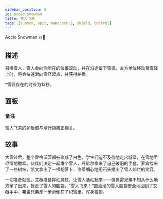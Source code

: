 ```yaml
---
sidebar_position: 0
id: accio_snowman
title: 雪人飞来
tags: [summon, epic, manacost-2, shield, control]
---
```


Accio Snowman ⛄🚆

<!--truncate-->



<CardBasics cardKey={id}/>


## 描述

召唤雪人，雪人会向你所在的位置滚动，并在沿途留下雪径。友方单位移动至雪径上时，将会快速滑向雪径起点，并获得护盾。

*雪径存在的时长为13秒。

## 面板


<LevelComponent/>


<CardDynamicTable cardKey={id}/>


<CardComplexTable cardKey={id}/>


### 备注

雪人飞来的护盾值与滑行距离正相关。


## 故事

大雪过后，整个霍格沃茨都被染成了白色。学生们迫不及待地走出城堡，在雪地里尽情地撒欢。伙伴们决定一起堆个雪人，丹尼尔拿来了自己破旧的手套，萝宾捡来了一些树枝，凯文拿出了一根胡萝卜，洛蒂细心地用石头摆出了雪人灿烂的笑容。

一切准备就位，艾薇准备挥动魔杖，让雪人活动起来——但弗雷兄弟不知从什么地方窜了出来，抢走了雪人的脑袋。“雪人飞来！”圆滚滚的雪人脑袋安全地回到了艾薇手中，弗雷兄弟却一步滑倒在了积雪里，浑身狼狈。



